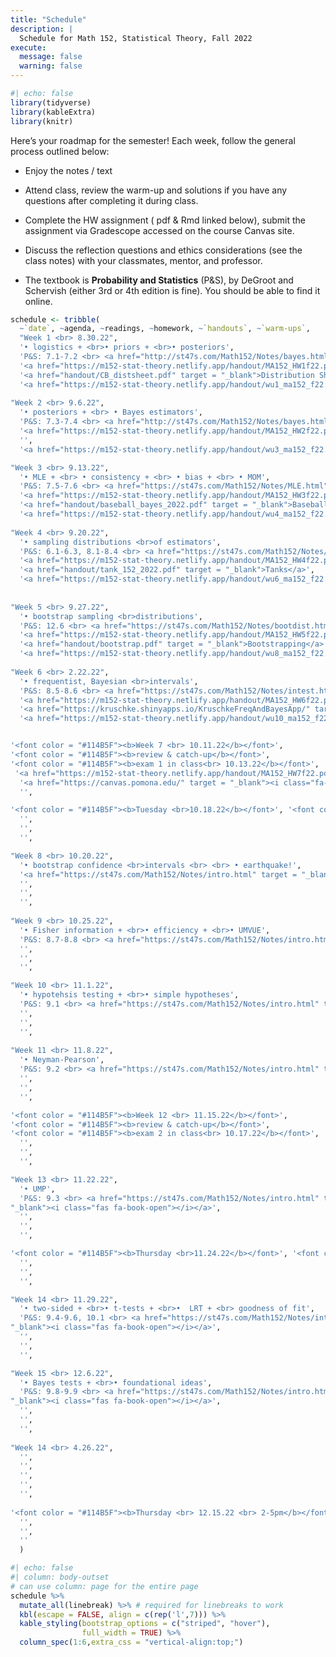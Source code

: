 ```yaml
---
title: "Schedule"
description: |
  Schedule for Math 152, Statistical Theory, Fall 2022
execute: 
  message: false
  warning: false
---
```


```r
#| echo: false
library(tidyverse)
library(kableExtra)
library(knitr)
```

Here's your roadmap for the semester! Each week, follow the general process outlined below:

-   Enjoy the notes / text <i class="fas fa-book-open"></i>

-   Attend class, review the <i class="fas fa-pencil-alt"></i>warm-up and solutions if you have any questions after completing it during class.

-   Complete the HW assignment (<i class="fa-solid fa-file-pdf"></i> pdf & <i class="fa-brands fa-r-project"></i> Rmd linked below), <i class="fa-solid fa-paper-plane"></i> submit the assignment via Gradescope accessed on the course Canvas site.

-   Discuss the reflection questions <i class="fas fa-lightbulb" target="_blank"></i> and ethics considerations <i class="fas fa-balance-scale"></i> (see the <i class="fas fa-book-open"></i> class notes) with your classmates, mentor, and professor.

-   The textbook is **Probability and Statistics** (P&S), by DeGroot and Schervish (either 3rd or 4th edition is fine).  You should be able to find it online.


```r
schedule <- tribble(
  ~`date`, ~agenda, ~readings, ~homework, ~`handouts`, ~`warm-ups`,
  "Week 1 <br> 8.30.22", 
  '• logistics + <br>• priors + <br>• posteriors',
  'P&S: 7.1-7.2 <br> <a href="http://st47s.com/Math152/Notes/bayes.html#bayes-rule" target = "_blank"><i class="fas fa-book-open"></i> Bayes (2.1, 2.2, 2.3)</a>', 
  '<a href="https://m152-stat-theory.netlify.app/handout/MA152_HW1f22.pdf" target = "_blank"><i class="fa-solid fa-file-pdf"></i> HW1 pdf</a> <br> <a href="https://m152-stat-theory.netlify.app/handout/MA152_HW1f22.Rmd" target = "_blank"><i class="fa-brands fa-r-project"></i> HW1 Rmd</a> <br> <a href="https://canvas.pomona.edu/" target = "_blank"><i class="fa-solid fa-paper-plane"></i> HW1 turn-in</a>',
  '<a href="handout/CB_distsheet.pdf" target = "_blank">Distribution Sheet</a>',
  '<a href="https://m152-stat-theory.netlify.app/handout/wu1_ma152_f22.pdf" target = "_blank"><i class="fas fa-pencil-alt"></i> WU 1</a> <br> <a href="https://m152-stat-theory.netlify.app/hw/wu2_ma152_f22.pdf" target = "_blank"><i class="fas fa-pencil-alt"></i> WU 2</a>',
  
"Week 2 <br> 9.6.22", 
  '• posteriors + <br> • Bayes estimators',
  'P&S: 7.3-7.4 <br> <a href="http://st47s.com/Math152/Notes/bayes.html#conjugate-prior-distributions" target = "_blank"><i class="fas fa-book-open"></i> Bayes (2.4, 2.4, 2.6, 2.7)</a>',
  '<a href="https://m152-stat-theory.netlify.app/handout/MA152_HW2f22.pdf" target = "_blank"><i class="fa-solid fa-file-pdf"></i> HW2 pdf</a> <br> <a href="https://m152-stat-theory.netlify.app/handout/MA152_HW2f22.Rmd" target = "_blank"><i class="fa-brands fa-r-project"></i> HW2 Rmd</a> <br> <a href="https://canvas.pomona.edu/" target = "_blank"><i class="fa-solid fa-paper-plane"></i> HW2 turn-in</a>',
  '',
  '<a href="https://m152-stat-theory.netlify.app/handout/wu3_ma152_f22.pdf" target = "_blank"><i class="fas fa-pencil-alt"></i> WU 3</a>',

"Week 3 <br> 9.13.22",   
  '• MLE + <br> • consistency + <br> • bias + <br> • MOM',
  'P&S: 7.5-7.6 <br> <a href="https://st47s.com/Math152/Notes/MLE.html" target = "_blank"><i class="fas fa-book-open"></i></a>',
  '<a href="https://m152-stat-theory.netlify.app/handout/MA152_HW3f22.pdf" target = "_blank"><i class="fa-solid fa-file-pdf"></i> HW3 pdf</a> <br> <a href="https://m152-stat-theory.netlify.app/handout/MA152_HW3f22.Rmd" target = "_blank"><i class="fa-brands fa-r-project"></i> HW3 Rmd</a> <br> <a href="https://canvas.pomona.edu/" target = "_blank"><i class="fa-solid fa-paper-plane"></i> HW3 turn-in</a>',
  '<a href="handout/baseball_bayes_2022.pdf" target = "_blank">Baseball and Bayes</a>',
  '<a href="https://m152-stat-theory.netlify.app/handout/wu4_ma152_f22.pdf" target = "_blank"><i class="fas fa-pencil-alt"></i> WU 4</a> <br> <a href="https://m152-stat-theory.netlify.app/handout/wu5_ma152_f22.pdf" target = "_blank"><i class="fas fa-pencil-alt"></i> WU 5</a>',
  
"Week 4 <br> 9.20.22", 
  '• sampling distributions <br>of estimators',
  'P&S: 6.1-6.3, 8.1-8.4 <br> <a href="https://st47s.com/Math152/Notes/sampdist.html" target = "_blank"><i class="fas fa-book-open"></i></a>',
  '<a href="https://m152-stat-theory.netlify.app/handout/MA152_HW4f22.pdf" target = "_blank"><i class="fa-solid fa-file-pdf"></i> HW4 pdf</a> <br> <a href="https://m152-stat-theory.netlify.app/handout/MA152_HW4f22.Rmd" target = "_blank"><i class="fa-brands fa-r-project"></i> HW4 Rmd</a> <br> <a href="https://canvas.pomona.edu/" target = "_blank"><i class="fa-solid fa-paper-plane"></i> HW4 turn-in</a>',
  '<a href="handout/tank_152_2022.pdf" target = "_blank">Tanks</a>',
  '<a href="https://m152-stat-theory.netlify.app/handout/wu6_ma152_f22.pdf" target = "_blank"><i class="fas fa-pencil-alt"></i> WU 6</a> <br> <a href="https://m152-stat-theory.netlify.app/handout/wu7_ma152_f22.pdf" target = "_blank"><i class="fas fa-pencil-alt"></i> WU 7</a>',
  
  
"Week 5 <br> 9.27.22",
  '• bootstrap sampling <br>distributions',
  'P&S: 12.6 <br> <a href="https://st47s.com/Math152/Notes/bootdist.html" target = "_blank"><i class="fas fa-book-open"></i></a>',
  '<a href="https://m152-stat-theory.netlify.app/handout/MA152_HW5f22.pdf" target = "_blank"><i class="fa-solid fa-file-pdf"></i> HW5 pdf</a> <br> <a href="https://m152-stat-theory.netlify.app/handout/MA152_HW5f22.Rmd" target = "_blank"><i class="fa-brands fa-r-project"></i> HW5 Rmd</a> <br> <a href="https://canvas.pomona.edu/" target = "_blank"><i class="fa-solid fa-paper-plane"></i> HW5 turn-in</a>',
  '<a href="handout/bootstrap.pdf" target = "_blank">Bootstrapping</a>',
  '<a href="https://m152-stat-theory.netlify.app/handout/wu8_ma152_f22.pdf" target = "_blank"><i class="fas fa-pencil-alt"></i> WU 8</a> <br> <a href="https://m152-stat-theory.netlify.app/handout/wu9_ma152_f22.pdf" target = "_blank"><i class="fas fa-pencil-alt"></i> WU 9</a>',
  
"Week 6 <br> 2.22.22", 
  '• frequentist, Bayesian <br>intervals',
  'P&S: 8.5-8.6 <br> <a href="https://st47s.com/Math152/Notes/intest.html" target = "_blank"><i class="fas fa-book-open"></i></a>',
  '<a href="https://m152-stat-theory.netlify.app/handout/MA152_HW6f22.pdf" target = "_blank"><i class="fa-solid fa-file-pdf"></i> HW6 pdf</a> <br> <a href="https://m152-stat-theory.netlify.app/handout/MA152_HW6f22.Rmd" target = "_blank"><i class="fa-brands fa-r-project"></i> HW6 Rmd</a> <br> <a href="https://canvas.pomona.edu/" target = "_blank"><i class="fa-solid fa-paper-plane"></i> HW6 turn-in</a>',
  '<a href="https://kruschke.shinyapps.io/KruschkeFreqAndBayesApp/" target = "_blank"><i class="fa-solid fa-gamepad"></i> App to compare Freq & Bayes Intervals</a> <br> <a href="handout/norm.bayes.pdf" target = "_blank">2 parameter normal Bayesian</a>',
  '<a href="https://m152-stat-theory.netlify.app/handout/wu10_ma152_f22.pdf" target = "_blank"><i class="fas fa-pencil-alt"></i> WU 10</a> <br> <a href="https://m152-stat-theory.netlify.app/handout/wu11_ma152_f22.pdf" target = "_blank"><i class="fas fa-pencil-alt"></i> WU 11</a>', 


'<font color = "#114B5F"><b>Week 7 <br> 10.11.22</b></font>', 
'<font color = "#114B5F"><b>review & catch-up</b></font>',
'<font color = "#114B5F"><b>exam 1 in class<br> 10.13.22</b></font>',
 '<a href="https://m152-stat-theory.netlify.app/handout/MA152_HW7f22.pdf" target = "_blank"><i class="fa-solid fa-file-pdf"></i> HW7 pdf</a> <br> <a href="https://m152-stat-theory.netlify.app/handout/MA152_HW7f22.Rmd" target = "_blank"><i class="fa-brands fa-r-project"></i> HW7 Rmd</a> <br> <i class="fa-solid fa-paper-plane"></i>not due, ever',
  '<a href="https://canvas.pomona.edu/" target = "_blank"><i class="fa-solid fa-paper-plane"></i> see Canvas</a> for sample exam Q & sol',
  '',

'<font color = "#114B5F"><b>Tuesday <br>10.18.22</b></font>', '<font color = "#114B5F"><b>Fall Break</b></font>',"", 
  '',
  '',
  '',      

"Week 8 <br> 10.20.22", 
  '• bootstrap confidence <br>intervals <br> <br> • earthquake!',
  '<a href="https://st47s.com/Math152/Notes/intro.html" target = "_blank"><i class="fas fa-book-open"></i></a>',
  '',
  '',
  '',
  
"Week 9 <br> 10.25.22", 
  '• Fisher information + <br>• efficiency + <br>• UMVUE',
  'P&S: 8.7-8.8 <br> <a href="https://st47s.com/Math152/Notes/intro.html" target = "_blank"><i class="fas fa-book-open"></i></a>',
  '',
  '',
  '',

"Week 10 <br> 11.1.22", 
  '• hypotehsis testing + <br>• simple hypotheses',
  'P&S: 9.1 <br> <a href="https://st47s.com/Math152/Notes/intro.html" target = "_blank"><i class="fas fa-book-open"></i></a>',
  '',
  '',
  '',
  
"Week 11 <br> 11.8.22", 
  '• Neyman-Pearson',
  'P&S: 9.2 <br> <a href="https://st47s.com/Math152/Notes/intro.html" target = "_blank"><i class="fas fa-book-open"></i></a>',
  '',
  '',
  '',  

'<font color = "#114B5F"><b>Week 12 <br> 11.15.22</b></font>', 
'<font color = "#114B5F"><b>review & catch-up</b></font>',
'<font color = "#114B5F"><b>exam 2 in class<br> 10.17.22</b></font>',
  '',
  '',
  '',

"Week 13 <br> 11.22.22", 
  '• UMP',
  'P&S: 9.3 <br> <a href="https://st47s.com/Math152/Notes/intro.html" target = 
"_blank"><i class="fas fa-book-open"></i></a>',
  '',
  '',
  '',  

'<font color = "#114B5F"><b>Thursday <br>11.24.22</b></font>', '<font color = "#114B5F"><b>Thanksgiving</b></font>',"", 
  '',
  '',
  '',      

"Week 14 <br> 11.29.22", 
  '• two-sided + <br>• t-tests + <br>•  LRT + <br> goodness of fit',
  'P&S: 9.4-9.6, 10.1 <br> <a href="https://st47s.com/Math152/Notes/intro.html" target = 
"_blank"><i class="fas fa-book-open"></i></a>',
  '',
  '',
  '',

"Week 15 <br> 12.6.22", 
  '• Bayes tests + <br>• foundational ideas',
  'P&S: 9.8-9.9 <br> <a href="https://st47s.com/Math152/Notes/intro.html" target = 
"_blank"><i class="fas fa-book-open"></i></a>',
  '',
  '',
  '',  
  
"Week 14 <br> 4.26.22", 
  '',
  '',
  '',
  '',
  '',
  
'<font color = "#114B5F"><b>Thursday <br> 12.15.22 <br> 2-5pm</b></font>', '<font color = "#114B5F"><b>Final Exam </b></font>',"", 
  '',
  '',
  ''   
  )
```


```r
#| echo: false
#| column: body-outset
# can use column: page for the entire page
schedule %>% 
  mutate_all(linebreak) %>% # required for linebreaks to work
  kbl(escape = FALSE, align = c(rep('l',7))) %>%
  kable_styling(bootstrap_options = c("striped", "hover"),
                full_width = TRUE) %>%
  column_spec(1:6,extra_css = "vertical-align:top;")
```




